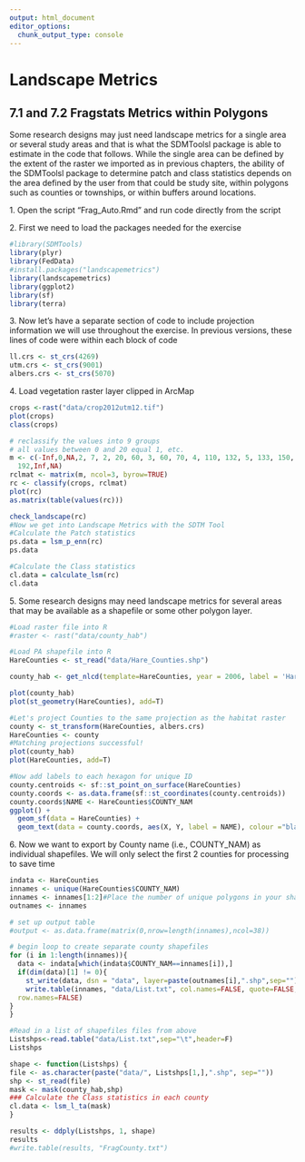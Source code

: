 ```yaml
---
output: html_document
editor_options: 
  chunk_output_type: console
---
```


# Landscape Metrics

## 7.1 and 7.2 Fragstats Metrics within Polygons

Some research designs may just need landscape metrics for a single area or several study areas and that is what the SDMToolsl package is able to estimate in the code that follows. While the single area can be defined by the extent of the raster we imported as in previous chapters, the ability of the SDMToolsl package to determine patch and class statistics depends on the area defined by the user from that could be study site, within polygons such as counties or townships, or within buffers around locations.

1\. Open the script "Frag_Auto.Rmd" and run code directly from the script

2\. First we need to load the packages needed for the exercise

```r
#library(SDMTools)
library(plyr)
library(FedData)
#install.packages("landscapemetrics")
library(landscapemetrics)
library(ggplot2)
library(sf)
library(terra)
```

3\. Now let's have a separate section of code to include projection information we will use throughout the exercise. In previous versions, these lines of code were within each block of code

```r
ll.crs <- st_crs(4269)
utm.crs <- st_crs(9001)
albers.crs <- st_crs(5070)
```

4\. Load vegetation raster layer clipped in ArcMap

```r
crops <-rast("data/crop2012utm12.tif")
plot(crops)
class(crops)

# reclassify the values into 9 groups
# all values between 0 and 20 equal 1, etc.
m <- c(-Inf,0,NA,2, 7, 2, 20, 60, 3, 60, 70, 4, 110, 132, 5, 133, 150, 6, 151, 191, 7, 
  192,Inf,NA)
rclmat <- matrix(m, ncol=3, byrow=TRUE)
rc <- classify(crops, rclmat)
plot(rc)
as.matrix(table(values(rc)))

check_landscape(rc)
#Now we get into Landscape Metrics with the SDTM Tool
#Calculate the Patch statistics
ps.data = lsm_p_enn(rc)
ps.data

#Calculate the Class statistics
cl.data = calculate_lsm(rc)
cl.data
```

5\. Some research designs may need landscape metrics for several areas that may be available as a shapefile or some other polygon layer.

```r
#Load raster file into R
#raster <- rast("data/county_hab")

#Load PA shapefile into R
HareCounties <- st_read("data/Hare_Counties.shp")

county_hab <- get_nlcd(template=HareCounties, year = 2006, label = 'HareCounties',dataset = "landcover", force.redo = T)

plot(county_hab)
plot(st_geometry(HareCounties), add=T)

#Let's project Counties to the same projection as the habitat raster
county <- st_transform(HareCounties, albers.crs)
HareCounties <- county
#Matching projections successful!
plot(county_hab)
plot(HareCounties, add=T)

#Now add labels to each hexagon for unique ID
county.centroids <- sf::st_point_on_surface(HareCounties)
county.coords <- as.data.frame(sf::st_coordinates(county.centroids))
county.coords$NAME <- HareCounties$COUNTY_NAM
ggplot() +
  geom_sf(data = HareCounties) +
  geom_text(data = county.coords, aes(X, Y, label = NAME), colour ="black")
```

6\. Now we want to export by County name (i.e., COUNTY_NAM) as individual shapefiles. We will only select the first 2 counties for processing to save time

```r
indata <- HareCounties
innames <- unique(HareCounties$COUNTY_NAM)
innames <- innames[1:2]#Place the number of unique polygons in your shapefile here
outnames <- innames

# set up output table
#output <- as.data.frame(matrix(0,nrow=length(innames),ncol=38))

# begin loop to create separate county shapefiles 
for (i in 1:length(innames)){
  data <- indata[which(indata$COUNTY_NAM==innames[i]),]
  if(dim(data)[1] != 0){
    st_write(data, dsn = "data", layer=paste(outnames[i],".shp",sep=""), driver = "ESRI Shapefile")
    write.table(innames, "data/List.txt", col.names=FALSE, quote=FALSE, 
  row.names=FALSE)
}
}

#Read in a list of shapefiles files from above
Listshps<-read.table("data/List.txt",sep="\t",header=F)
Listshps

shape <- function(Listshps) {
file <- as.character(paste("data/", Listshps[1,],".shp", sep=""))
shp <- st_read(file)
mask <- mask(county_hab,shp)
### Calculate the Class statistics in each county
cl.data <- lsm_l_ta(mask)
}

results <- ddply(Listshps, 1, shape)
results
#write.table(results, "FragCounty.txt")
```
